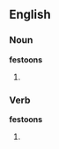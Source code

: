 ==English==

===Noun===
'''festoons'''

# {{plural of|[[festoon]]}}

===Verb===
'''festoons'''

# {{third-person singular of|[[festoon]]}}